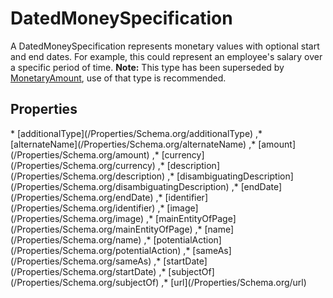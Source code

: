 # DatedMoneySpecification

A DatedMoneySpecification represents monetary values with optional start and end dates. For example, this could represent an employee's salary over a specific period of time. <strong>Note:</strong> This type has been superseded by <a class="localLink" href="/MonetaryAmount">MonetaryAmount</a>, use of that type is recommended.

## Properties

<Grid>
* [additionalType](/Properties/Schema.org/additionalType)
,* [alternateName](/Properties/Schema.org/alternateName)
,* [amount](/Properties/Schema.org/amount)
,* [currency](/Properties/Schema.org/currency)
,* [description](/Properties/Schema.org/description)
,* [disambiguatingDescription](/Properties/Schema.org/disambiguatingDescription)
,* [endDate](/Properties/Schema.org/endDate)
,* [identifier](/Properties/Schema.org/identifier)
,* [image](/Properties/Schema.org/image)
,* [mainEntityOfPage](/Properties/Schema.org/mainEntityOfPage)
,* [name](/Properties/Schema.org/name)
,* [potentialAction](/Properties/Schema.org/potentialAction)
,* [sameAs](/Properties/Schema.org/sameAs)
,* [startDate](/Properties/Schema.org/startDate)
,* [subjectOf](/Properties/Schema.org/subjectOf)
,* [url](/Properties/Schema.org/url)

</Grid>

